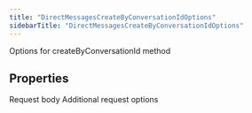 ```yaml
---
title: "DirectMessagesCreateByConversationIdOptions"
sidebarTitle: "DirectMessagesCreateByConversationIdOptions"
---
```


Options for createByConversationId method

## Properties

<ParamField name="body" type="DirectMessagesCreateByConversationIdRequest">
Request body

</ParamField>

<ParamField name="requestOptions" type="RequestOptions">
Additional request options

</ParamField>
